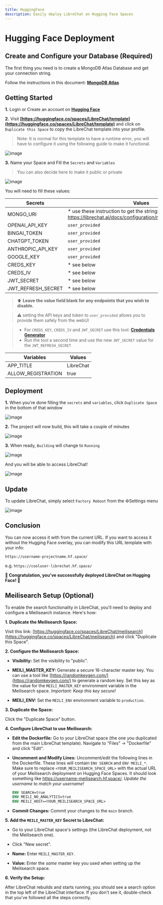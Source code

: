 ```yaml
---
title: HuggingFace
description: Easily deploy LibreChat on Hugging Face Spaces
---
```


# Hugging Face Deployment

## Create and Configure your Database (Required)

The first thing you need is to create a MongoDB Atlas Database and get your connection string.

Follow the instructions in this document: **[MongoDB Atlas](/docs/configuration/mongodb/mongodb_atlas)**

## Getting Started

**1.** Login or Create an account on **[Hugging Face](https://huggingface.co/)**

**2.** Visit **[https://huggingface.co/spaces/LibreChat/template](https://huggingface.co/spaces/LibreChat/template)** and click on `Duplicate this Space` to copy the LibreChat template into your profile. 

> Note: It is normal for this template to have a runtime error, you will have to configure it using the following guide to make it functional.

  ![image](https://github.com/fuegovic/LibreChat/assets/32828263/fd684254-cbe0-4039-ba4a-7c492b16a453)

**3.** Name your Space and Fill the `Secrets` and `Variables`
 
  >You can also decide here to make it public or private

  ![image](https://github.com/fuegovic/LibreChat/assets/32828263/13a039b9-bb78-4d56-bab1-74eb48171516)

You will need to fill these values:

| Secrets | Values |
| --- | --- |
| MONGO_URI | * use these instruction to get the string: https://librechat.ai/docs/configuration/mongodb/mongodb_atlas |
| OPENAI_API_KEY | `user_provided` | 
| BINGAI_TOKEN | `user_provided` | 
| CHATGPT_TOKEN | `user_provided` |
| ANTHROPIC_API_KEY | `user_provided` |
| GOOGLE_KEY | `user_provided` |
| CREDS_KEY | * see below |
| CREDS_IV | * see below |
| JWT_SECRET | * see below |
| JWT_REFRESH_SECRET | * see below |

> ⬆️ **Leave the value field blank for any endpoints that you wish to disable.** 

> ⚠️ setting the API keys and token to `user_provided` allows you to provide them safely from the webUI

> * For `CREDS_KEY`, `CREDS_IV` and `JWT_SECRET` use this tool: **[Credentials Generator](/toolkit/creds_generator)**
> * Run the tool a second time and use the new `JWT_SECRET` value for the `JWT_REFRESH_SECRET`

| Variables | Values |
| --- | --- |
| APP_TITLE | LibreChat |
| ALLOW_REGISTRATION | true |

## Deployment

**1.** When you're done filling the `secrets` and `variables`, click `Duplicate Space` in the bottom of that window

  ![image](https://github.com/fuegovic/LibreChat/assets/32828263/55d596a3-2be9-4e14-ac0d-0b493d463b1b)


**2.** The project will now build, this will take a couple of minutes

  ![image](https://github.com/fuegovic/LibreChat/assets/32828263/f9fd10e4-ae50-4b5f-a9b5-0077d9e4eaf6)


**3.** When ready, `Building` will change to `Running` 

  ![image](https://github.com/fuegovic/LibreChat/assets/32828263/91442e84-9c9e-4398-9011-76c479b6f272)

  And you will be able to access LibreChat!

  ![image](https://github.com/fuegovic/LibreChat/assets/32828263/cd5950d4-ecce-4f13-bbbf-b9109e462e10)

## Update
  To update LibreChat, simply select `Factory Reboot` from the ⚙️Settings menu

  ![image](https://github.com/fuegovic/LibreChat/assets/32828263/66f20129-0ffd-44f5-b91c-fcce1932112f)


## Conclusion
  You can now access it with from the current URL. If you want to access it without the Hugging Face overlay, you can modify this URL template with your info:

  `https://username-projectname.hf.space/` 
  
  e.g. `https://cooluser-librechat.hf.space/`

**🎉 Congratulation, you've successfully deployed LibreChat on Hugging Face! 🤗**


## Meilisearch Setup (Optional)

To enable the search functionality in LibreChat, you'll need to deploy and configure a Meilisearch instance.  Here's how:

**1. Duplicate the Meilisearch Space:**

Visit this link: [https://huggingface.co/spaces/LibreChat/meilisearch](https://huggingface.co/spaces/LibreChat/meilisearch) and click "Duplicate this Space".

**2. Configure the Meilisearch Space:**

   *   **Visibility:** Set the visibility to "public".

   *   **MEILI_MASTER_KEY:** Generate a secure 16-character master key. You can use a tool like [https://randomkeygen.com/](https://randomkeygen.com/) to generate a random key.  Set this key as the value for the `MEILI_MASTER_KEY` environment variable in the Meilisearch space.  *Important: Keep this key secure!*

   *   **MEILI_ENV:** Set the `MEILI_ENV` environment variable to `production`.

**3. Duplicate the Space:**

Click the "Duplicate Space" button.

**4. Configure LibreChat to use Meilisearch:**

   *   **Edit the Dockerfile:** Go to your LibreChat space (the one you duplicated from the main LibreChat template). Navigate to "Files" -> "Dockerfile" and click "Edit".

   *   **Uncomment and Modify Lines:**  Uncomment/edit the following lines in the Dockerfile.  These lines will contain `ENV SEARCH` and `ENV MEILI_*`.  Make sure to replace `<YOUR_MEILISEARCH_SPACE_URL>` with the actual URL of your Meilisearch deployment on Hugging Face Spaces. It should look something like https://username-meilisearch.hf.space/.  *Update the username to match your username!*

       ```dockerfile
       ENV SEARCH=true
       ENV MEILI_NO_ANALYTICS=true
       ENV MEILI_HOST=<YOUR_MEILISEARCH_SPACE_URL>
       ```

   *   **Commit Changes:** Commit your changes to the `main` branch.

**5. Add the `MEILI_MASTER_KEY` Secret to LibreChat:**

   *   Go to your LibreChat space's settings (the LibreChat deployment, not the Meilisearch one).

   *   Click "New secret".

   *   **Name:** Enter `MEILI_MASTER_KEY`.

   *   **Value:**  Enter the *same* master key you used when setting up the Meilisearch space.

**6. Verify the Setup:**

   After LibreChat rebuilds and starts running, you should see a search option in the top left of the LibreChat interface.  If you don't see it, double-check that you've followed all the steps correctly.
